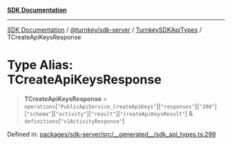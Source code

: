 [**SDK Documentation**](../../../../../README.mdx)

***

[SDK Documentation](../../../../../packages.mdx) / [@turnkey/sdk-server](../../../README.mdx) / [TurnkeySDKApiTypes](../README.mdx) / TCreateApiKeysResponse

# Type Alias: TCreateApiKeysResponse

> **TCreateApiKeysResponse** = `operations`\[`"PublicApiService_CreateApiKeys"`\]\[`"responses"`\]\[`"200"`\]\[`"schema"`\]\[`"activity"`\]\[`"result"`\]\[`"createApiKeysResult"`\] & `definitions`\[`"v1ActivityResponse"`\]

Defined in: [packages/sdk-server/src/\_\_generated\_\_/sdk\_api\_types.ts:299](https://github.com/tkhq/sdk/blob/e1b1a69bdd608320aaf03cc2dbbf68dc0c52b28d/packages/sdk-server/src/__generated__/sdk_api_types.ts#L299)
